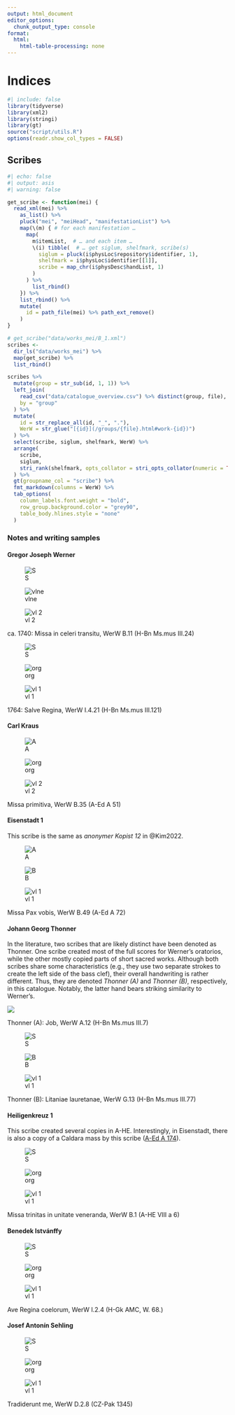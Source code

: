 ```yaml
---
output: html_document
editor_options:
  chunk_output_type: console
format:
  html:
    html-table-processing: none
---
```


# Indices {.unnumbered}

```r
#| include: false
library(tidyverse)
library(xml2)
library(stringi)
library(gt)
source("script/utils.R")
options(readr.show_col_types = FALSE)
```


## Scribes

```r
#| echo: false
#| output: asis
#| warning: false

get_scribe <- function(mei) {
  read_xml(mei) %>% 
    as_list() %>%
    pluck("mei", "meiHead", "manifestationList") %>% 
    map(\(m) { # for each manifestation …
      map(
        m$itemList,  # … and each item …
        \(i) tibble(  # … get siglum, shelfmark, scribe(s)
          siglum = pluck(i$physLoc$repository$identifier, 1),
          shelfmark = i$physLoc$identifier[[1]],
          scribe = map_chr(i$physDesc$handList, 1)
        )
      ) %>% 
        list_rbind()
    }) %>% 
    list_rbind() %>% 
    mutate(
      id = path_file(mei) %>% path_ext_remove()
    )
}

# get_scribe("data/works_mei/B_1.xml")
scribes <-
  dir_ls("data/works_mei") %>% 
  map(get_scribe) %>% 
  list_rbind()

scribes %>% 
  mutate(group = str_sub(id, 1, 1)) %>% 
  left_join(
    read_csv("data/catalogue_overview.csv") %>% distinct(group, file),
    by = "group"
  ) %>% 
  mutate(
    id = str_replace_all(id, "_", "."),
    WerW = str_glue("[{id}](/groups/{file}.html#work-{id})")
  ) %>% 
  select(scribe, siglum, shelfmark, WerW) %>% 
  arrange(
    scribe,
    siglum,
    stri_rank(shelfmark, opts_collator = stri_opts_collator(numeric = TRUE))
  ) %>% 
  gt(groupname_col = "scribe") %>%
  fmt_markdown(columns = WerW) %>%
  tab_options(
    column_labels.font.weight = "bold",
    row_group.background.color = "grey90",
    table_body.hlines.style = "none"
  )
```

### Notes and writing samples

#### Gregor Joseph Werner

:::{#fig-scribes-werner-1740 layout-ncol=3}
![S](images/scribes/werner_1740_S.png)

![vlne](images/scribes/werner_1740_vlne.png)

![vl 2](images/scribes/werner_1740_vl2.png)

ca. 1740: Missa in celeri transitu, WerW B.11 (H-Bn Ms.mus III.24)
:::

:::{#fig-scribes-werner-1764 layout-ncol=3}
![S](images/scribes/werner_1764_S.png)

![org](images/scribes/werner_1764_org.png)

![vl 1](images/scribes/werner_1764_vl1.png)

1764: Salve Regina, WerW I.4.21 (H-Bn Ms.mus III.121)
:::


#### Carl Kraus

:::{#fig-scribes-kraus layout-ncol=3}
![A](images/scribes/kraus_A.png)

![org](images/scribes/kraus_org.png)

![vl 2](images/scribes/kraus_vl2.png)

Missa primitiva, WerW B.35 (A-Ed A 51)
:::


#### Eisenstadt 1

This scribe is the same as *anonymer Kopist 12* in @Kim2022.

:::{#fig-scribes-eisenstadt1 layout-ncol=3}
![A](images/scribes/eisenstadt1_A.png)

![B](images/scribes/eisenstadt1_B.png)

![vl 1](images/scribes/eisenstadt1_vl1.png)

Missa Pax vobis, WerW B.49 (A-Ed A 72)
:::


#### Johann Georg Thonner

In the literature, two scribes that are likely distinct have been denoted as Thonner. One scribe created most of the full scores for Werner's oratorios, while the other mostly copied parts of short sacred works. Although both scribes share some characteristics (e.g., they use two separate strokes to create the left side of the bass clef), their overall handwriting is rather different. Thus, they are denoted *Thonner (A)* and *Thonner (B)*, respectively, in this catalogue. Notably, the latter hand bears striking similarity to Werner's.

:::{#fig-scribes-thonner-a}
![](images/scribes/thonner_a.png)

Thonner (A): Job, WerW A.12 (H-Bn Ms.mus III.7)
:::

:::{#fig-scribes-thonner-b layout-ncol=3}
![S](images/scribes/thonner_b_S.png)

![B](images/scribes/thonner_b_B.png)

![vl 1](images/scribes/thonner_b_vl1.png)

Thonner (B): Litaniae lauretanae, WerW G.13 (H-Bn Ms.mus III.77)
:::


#### Heiligenkreuz 1

This scribe created several copies in A-HE. Interestingly, in Eisenstadt, there is also a copy of a Caldara mass by this scribe ([A-Ed A 174](https://dommusikarchiv.martinus.at/site/werkverzeichnis/gallery/631.html)).

:::{#fig-scribes-heiligenkreuz-1 layout-ncol=3}
![S](images/scribes/heiligenkreuz1_S.png)

![org](images/scribes/heiligenkreuz1_org.png)

![vl 1](images/scribes/heiligenkreuz1_vl1.png)

Missa trinitas in unitate veneranda, WerW B.1 (A-HE VIII a 6)
:::


#### Benedek Istvánffy

:::{#fig-scribes-istvanffy layout-ncol=3}
![S](images/scribes/istvanffy_S.png)

![org](images/scribes/istvanffy_org.png)

![vl 1](images/scribes/istvanffy_vl1.png)

Ave Regina coelorum, WerW I.2.4 (H-Gk AMC, W. 68.)
:::


#### Josef Antonín Sehling

:::{#fig-scribes-sehling layout-ncol=3}
![S](images/scribes/sehling_S.png)

![org](images/scribes/sehling_org.png)

![vl 1](images/scribes/sehling_vl1.png)

Tradiderunt me, WerW D.2.8 (CZ-Pak 1345)
:::
